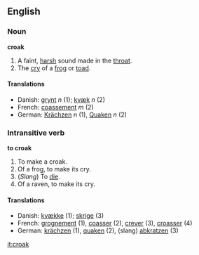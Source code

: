 ==English==
===Noun===
'''croak'''

#A faint, [[harsh]] sound made in the [[throat]].
#The [[cry]] of a [[frog]] or [[toad]].

====Translations====
*Danish: [[grynt]] ''n'' (1); [[kvæk]] ''n'' (2)
*French: [[coassement]] ''m'' (2)
*German: [[Krächzen]] ''n'' (1), [[Quaken]] ''n'' (2)

===Intransitive verb===
'''to croak'''

#To make a croak.
#Of a frog, to make its cry.
#(''Slang'') To [[die]].
#Of a raven, to make its cry.

====Translations====
*Danish: [[kvække]] (1); [[skrige]] (3)
*French: [[grognement]] (1), [[coasser]] (2), [[crever]] (3), [[croasser]] (4)
*German: [[krächzen]] (1), [[quaken]] (2), (slang) [[abkratzen]] (3)

[[it:croak]]